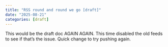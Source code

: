 ```yaml
---
title: "RSS round and round we go [draft]"
date: "2025-08-21"
categories: [draft]
---
```


This would be the draft doc AGAIN AGAIN. This time disabled the old feeds to see if that's the issue. Quick change to try pushing again.